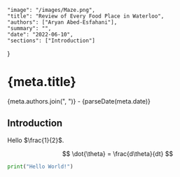 	"image": "/images/Maze.png",
	"title": "Review of Every Food Place in Waterloo",
	"authors": ["Aryan Abed-Esfahani"],
	"summary": "",
	"date": "2022-06-10",
	"sections": ["Introduction"]
}


<h1>{meta.title}</h1>

<p>{meta.authors.join(", ")} - {parseDate(meta.date)}</p>

## Introduction

Hello $\frac{1}{2}$.

$$
\dot{\theta} = \frac{d\theta}{dt}
$$

```python
print("Hello World!")
```

